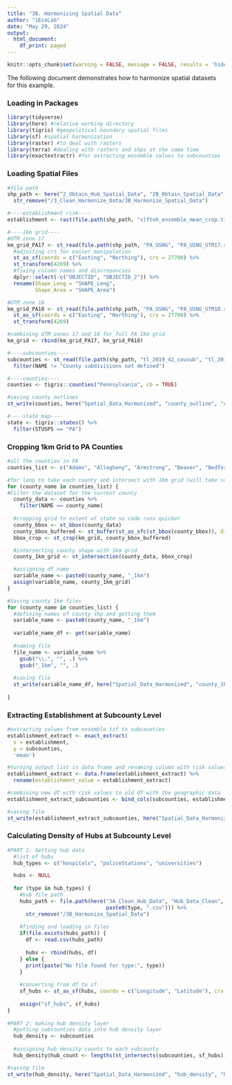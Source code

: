 ```yaml
---
title: "3B. Harmonizing Spatial Data"
author: "iEcoLab"
date: "May 29, 2024"
output:
  html_document:
    df_print: paged
---
```

```r
knitr::opts_chunk$set(warning = FALSE, message = FALSE, results = 'hide') 
```
The following document demonstrates how to harmonize spatial datasets for this example.

### **Loading in Packages**
```r
library(tidyverse) 
library(here) #relative working directory
library(tigris) #geopolitical boundary spatial files
library(sf) #spatial harmonization
library(raster) #to deal with rasters
library(terra) #dealing with rasters and shps at the same time
library(exactextractr) #for extracting ensemble values to subcounties
```

### **Loading Spatial Files**
```r
#file path
shp_path <- here("2_Obtain_Hub_Spatial_Data", "2B_Obtain_Spatial_Data", "Raw_Spatial_Data") %>%
  str_remove("/3_Clean_Harmonize_Data/3B_Harmonize_Spatial_Data")

#----establishment risk----
establishment <- rast(file.path(shp_path, "slftoh_ensemble_mean_crop.tif"))

#----1km grid----
#UTM zone 17
km_grid_PA17 <- st_read(file.path(shp_path, "PA_USNG", "PA_USNG_UTM17.shp")) %>%
  #adjusting crs for easier manipulation
  st_as_sf(coords = c("Easting", "Northing"), crs = 27700) %>%
  st_transform(4269) %>%
  #fixing column names and discrepancies
  dplyr::select(-c("OBJECTID", "OBJECTID_2")) %>%
  rename(Shape_Leng = "SHAPE_Leng",
         Shape_Area = "SHAPE_Area")

#UTM zone 18
km_grid_PA18 <- st_read(file.path(shp_path, "PA_USNG", "PA_USNG_UTM18.shp")) %>%
  st_as_sf(coords = c("Easting", "Northing"), crs = 27700) %>%
  st_transform(4269)

#combining UTM zones 17 and 18 for full PA 1km grid
km_grid <- rbind(km_grid_PA17, km_grid_PA18)

#----subcounties----
subcounties <- st_read(file.path(shp_path, "tl_2019_42_cousub", "tl_2019_42_cousub.shp")) %>%
  filter(NAME != "County subdivisions not defined")

#----counties----
counties <- tigris::counties("Pennsylvania", cb = TRUE)

#saving county outlines
st_write(counties, here("Spatial_Data_Harmonized", "county_outline", "county_outline.shp"), append = TRUE)

#----state map----
state <- tigris::states() %>%
  filter(STUSPS == "PA")

```


### **Cropping 1km Grid to PA Counties**
```r
#all the counties in PA
counties_list <- c("Adams", "Allegheny", "Armstrong", "Beaver", "Bedford", "Berks", "Blair", "Bradford", "Bucks", "Butler", "Cambria", "Cameron", "Carbon", "Centre", "Chester", "Clarion", "Clearfield", "Clinton", "Columbia", "Crawford", "Cumberland", "Dauphin", "Delaware", "Elk", "Erie", "Fayette", "Forest", "Franklin", "Fulton", "Greene", "Huntingdon", "Indiana", "Jefferson", "Juniata", "Lackawanna", "Lancaster", "Lawrence", "Lebanon", "Lehigh", "Luzerne", "Lycoming", "McKean", "Mercer", "Mifflin", "Monroe", "Montgomery", "Montour", "Northampton", "Northumberland", "Perry", "Philadelphia", "Pike", "Potter", "Schuylkill", "Snyder", "Somerset", "Sullivan", "Susquehanna", "Tioga", "Union", "Venango", "Warren", "Washington", "Wayne", "Westmoreland", "Wyoming", "York")

#for loop to take each county and intersect with 1km grid (will take some time)
for (county_name in counties_list) {
#Filter the dataset for the current county
  county_data <- counties %>%
    filter(NAME == county_name)
  
  #cropping grid to extent of state so code runs quicker
  county_bbox <- st_bbox(county_data)
  county_bbox_buffered <- st_buffer(st_as_sfc(st_bbox(county_bbox)), dist = 1000)
  bbox_crop <- st_crop(km_grid, county_bbox_buffered)

  #intersecting county shape with 1km grid
  county_1km_grid <- st_intersection(county_data, bbox_crop)

  #assigning df name
  variable_name <- paste0(county_name, "_1km")
  assign(variable_name, county_1km_grid)
}

#Saving county 1km files
for (county_name in counties_list) {
  #defining names of county shp and getting them
  variable_name <- paste0(county_name, "_1km") 
  
  variable_name_df <- get(variable_name)
  
  #naming file
  file_name <- variable_name %>%
    gsub("\\.", "", .) %>%
    gsub("_1km", "", .)
  
  #saving file
  st_write(variable_name_df, here("Spatial_Data_Harmonized", "county_1km_grids", file_name), driver = "ESRI Shapefile", append = TRUE)
  
}

```


### **Extracting Establishment at Subcounty Level**
```r
#extracting values from ensemble tif to subcounties
establishment_extract <- exact_extract(
  x = establishment, 
  y = subcounties,
  'mean')  

#turning output list in data frame and renaming column with risk values
establishment_extract <- data.frame(establishment_extract) %>%
  rename(establishment_value = establishment_extract)

#combining new df with risk values to old df with the geographic data
establishment_extract_subcounties <- bind_cols(subcounties, establishment_extract)

#saving file
st_write(establishment_extract_subcounties, here("Spatial_Data_Harmonized", "establishment_risk", "establishment_risk.shp"), append = TRUE)
```

### **Calculating Density of Hubs at Subcounty Level**
```r
#PART 1: Getting hub data
  #list of hubs
  hub_types <- c("hospitals", "policeStations", "universities")

  hubs <- NULL
  
  for (type in hub_types) {
    #hub file path
    hubs_path <- file.path(here("3A_Clean_Hub_Data", "Hub_Data_Clean", 
                                paste0(type, ".csv"))) %>%
      str_remove("/3B_Harmonize_Spatial_Data")
    
    #finding and loading in files
    if(file.exists(hubs_path)) {
      df <- read.csv(hubs_path)
      
      hubs <- rbind(hubs, df)
    } else {
      print(paste("No file found for type:", type))
    }
  
    #converting from df to sf
    sf_hubs <- st_as_sf(hubs, coords = c("Longitude", "Latitude"), crs = 4269)
    
    assign("sf_hubs", sf_hubs)
}
    
#PART 2: making hub density layer
  #putting subcounties data into hub density layer
  hub_density <- subcounties
  
  #assigning hub density counts to each subcounty
  hub_density$hub_count <- lengths(st_intersects(subcounties, sf_hubs))

#saving file 
st_write(hub_density, here("Spatial_Data_Harmonized", "hub_density", "hub_density.shp"), append = TRUE)

```



